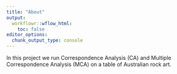---
title: "About"
output:
  workflowr::wflow_html:
    toc: false
editor_options:
  chunk_output_type: console
---

In this project we run Correspondence Analysis (CA) and Multiple Correspondence Analysis (MCA) on a table of Australian rock art. 
